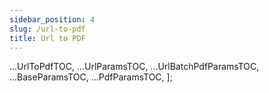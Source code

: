 ---
sidebar_position: 4
slug: /url-to-pdf
title: Url to PDF
---



<head>
  <title>URL to PDF | Docs - PDF Generation Service</title>
  <meta
    name="description"
    content="cloudlayer.io is a PDF generation service that helps you automate your PDF generation process. Use our URL to PDF API or no-code integration."
  />
</head>

<UrlToPdf />
<UrlBatchPdfParams />

<UrlParams />
<BaseParams />
<PdfParams />

  ...UrlToPdfTOC,
  ...UrlParamsTOC,
  ...UrlBatchPdfParamsTOC,
  ...BaseParamsTOC,
  ...PdfParamsTOC,
];
